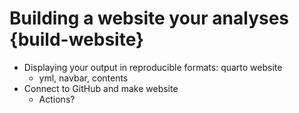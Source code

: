 # Building a website your analyses {build-website}

-   Displaying your output in reproducible formats: quarto website
    -   yml, navbar, contents
-   Connect to GitHub and make website
    -   Actions?
